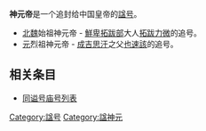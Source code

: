'''神元帝'''是一个追封给中国皇帝的[[諡号|諡号]]。

* [[北魏|北魏]]始祖神元帝 - [[鮮卑|鮮卑]][[拓跋部|拓跋部]]大人[[拓跋力微|拓跋力微]]的追号。
* [[元朝|元]]烈祖神元帝 - [[成吉思汗|成吉思汗]]之父[[也速該|也速該]]的追号。

== 相关条目 ==
* [[同谥号庙号列表|同谥号庙号列表]]

[[Category:諡号|Category:諡号]]
[[Category:諡神元|Category:諡神元]]

{{disambig}}
